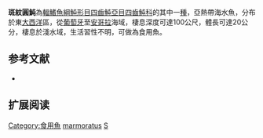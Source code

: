{{Speciesbox
| name = 斑紋圓魨
| image = Sphoeroides marmoratus.001 - Zoo Aquarium de Madrid.JPG
| image_width = 250px
| status = LC
| status_system = IUCN3.1 
| genus = Sphoeroides
| species = marmoratus
| authority = [[Lowe|Lowe]], 1838
| synonyms = *''Tetrodon marmoratus, Lowe, 1838''
}}
'''斑紋圓魨'''為[[輻鰭魚綱|輻鰭魚綱]][[魨形目|魨形目]][[四齒魨亞目|四齒魨亞目]][[四齒魨科|四齒魨科]]的其中一[[種|種]]，亞熱帶海水魚，分布於東[[大西洋|大西洋]]區，從[[葡萄牙|葡萄牙]]至[[安哥拉|安哥拉]]海域，棲息深度可達100公尺，體長可達20公分，棲息於淺水域，生活習性不明，可做為食用魚。

==参考文献==
*{{FishBase_species|genus=Sphoeroides|species=marmoratus|year=2014|month=3}}

== 扩展阅读 ==
{{refbegin}}
{{wikispecies-inline|Sphoeroides marmoratus|斑紋圓魨}}
{{refend}}
{{Taxonbar|from=Q1812959}}

[[Category:食用魚|Category:食用魚]]
[[Category:圓魨屬|marmoratus]]
[[Category:1838年描述的鱼类|S]]


{{魚類小作品}}